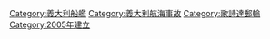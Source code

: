 [[Category:義大利船艦|Category:義大利船艦]]
[[Category:義大利航海事故|Category:義大利航海事故]]
[[Category:歌詩達郵輪|Category:歌詩達郵輪]]
[[Category:2005年建立|Category:2005年建立]]